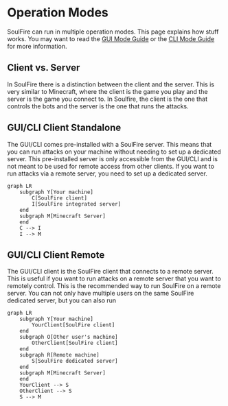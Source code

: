 # Operation Modes

SoulFire can run in multiple operation modes.
This page explains how stuff works.
You may want to read the [GUI Mode Guide](/docs/guides/gui-mode) or the [CLI Mode Guide](/docs/guides/cli-mode) for more information.

## Client vs. Server

In SoulFire there is a distinction between the client and the server.
This is very similar to Minecraft, where the client is the game you play and the server is the game you connect to.
In Soulfire, the client is the one that controls the bots and the server is the one that runs the attacks.

## GUI/CLI Client Standalone

The GUI/CLI comes pre-installed with a SoulFire server.
This means that you can run attacks on your machine without needing to set up a dedicated server.
This pre-installed server is only accessible from the GUI/CLI and is not meant to be used for remote access from other clients.
If you want to run attacks via a remote server, you need to set up a dedicated server.

```mermaid
graph LR
    subgraph Y[Your machine]
        C[SoulFire client]
        I[SoulFire integrated server]
    end
    subgraph M[Minecraft Server]
    end
    C --> I
    I --> M
```

## GUI/CLI Client Remote

The GUI/CLI client is the SoulFire client that connects to a remote server.
This is useful if you want to run attacks on a remote server that you want to remotely control.
This is the recommended way to run SoulFire on a remote server.
You can not only have multiple users on the same SoulFire dedicated server,
but you can also run

```mermaid
graph LR
    subgraph Y[Your machine]
        YourClient[SoulFire client]
    end
    subgraph O[Other user's machine]
        OtherClient[SoulFire client]
    end
    subgraph R[Remote machine]
        S[SoulFire dedicated server]
    end
    subgraph M[Minecraft Server]
    end
    YourClient --> S
    OtherClient --> S
    S --> M
```

